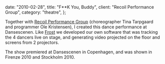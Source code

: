 
  date: "2010-02-28",
  title: "F**K You, Buddy",
  client: "Recoil Performance Group",
  category: "theatre",
};

<Vimeo videoId="11418798" />

Together with [Recoil Performance Group](http://recoil-performance.org) (choreographer Tina Tarpgaard and programmer Ole Kristensen), I created this dance performance at Dansescenen. Like [Frost](/work/frost) we developed our own software that was tracking the 4 dancers live on stage, and generating video projected on the floor and screens from 2 projectors.

The show premiered at Dansescenen in Copenhagen, and was shown in Firenze 2010 and Stockholm 2010.
